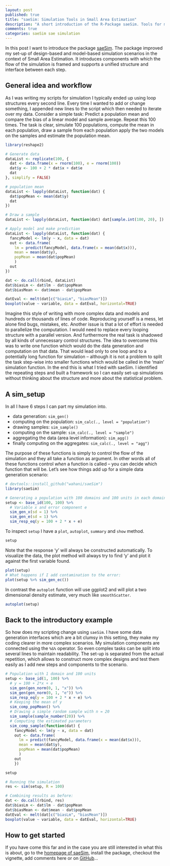 ```yaml
---
layout: post
published: true
title: "saeSim: Simulation Tools in Small Area Estimation"
description: "A short introduction of the R-Package saeSim. Tools for model- and design based simulations in the field of Small Area Estimation."
comments: true
categories: saeSim sae simulation
---
```


In this post I want to introduce the package [saeSim](/saeSim). The package improved my set-up of design-based and model-based simulation scenarios in the context of Small Area Estimation. It introduces components with which the flow of the simulation is framed and supports a unified structure and interface between each step.


<!--more-->

## General idea and workflow
As I was writing my scripts for simulation I typically ended up using loop structures every second line. Every time I wanted to add or change something, I appended new lines to the script which then needed to iterate over my data. Consider a simple task: Predict a population mean and compare the bias of a linear model and sample average. Repeat this 100 times. The task is clear, simulate 100 populations, compute the mean in each population, draw a sample from each population apply the two models on the samples and estimate the population mean.

```r
library(reshape2)

# Generate data
dataList <- replicate(100, {
  dat <- data.frame(x = rnorm(100), e = rnorm(100))
  dat$y <- 100 + 2 * dat$x + dat$e
  dat
}, simplify = FALSE)

# population mean
dataList <- lapply(dataList, function(dat) {
  dat$popMean <- mean(dat$y)
  dat
})

# Draw a sample
dataList <- lapply(dataList, function(dat) dat[sample.int(100, 20), ])

# Apply model and make prediction
dataList <- lapply(dataList, function(dat) {
  fancyModel <- lm(y ~ x, data = dat)
  out <- data.frame(
    lm = predict(fancyModel, data.frame(x = mean(dat$x))),
    mean = mean(dat$y),
    popMean = mean(dat$popMean)
    )
  out
})

dat <- do.call(rbind, dataList)
dat$biasLm <- dat$lm - dat$popMean
dat$biasMean <- dat$mean - dat$popMean

datEval <- melt(dat[c("biasLm", "biasMean")])
boxplot(value ~ variable, data = datEval, horizontal=TRUE)
```

Imagine this style of writing with more complex data and models and hundreds or thousands of lines of code. Reproducing yourself is a mess, let alone find bugs, mistakes, etc. Another issue is that a lot of effort is needed to parallelize the computation. I would need to replace every looping structure with a parallel version. And furthermore the real task is shadowed by all kinds of unnecessary control structures. The idea to overcome this was to write one function which would do the data generation and computation on that data. That would lead only to one loop and to a potentially long function for simulation -- although it is not a problem to split the task step-wise into smaller functions which would be called in the 'main' simulation function. In the end this is what I tried with saeSim. I identified the repeating steps and built a framework so I can easily set-up simulations without thinking about the structure and more about the statistical problem.

## A sim_setup
In all I have 6 steps I can part my simulation into.

- data generation: `sim_gen()`
- computing on the population: `sim_calc(., level = "population")`
- drawing samples: `sim_sample()`
- computing on the sample: `sim_calc(., level = "sample")`
- aggregating the data (area level information): `sim_agg()`
- finally computing on the aggregates: `sim_calc(., level = "agg")`

The purpose of these functions is simply to control the flow of the simulation and they all take a function as argument. In other words all of these functions control *when* a function is called -- you can decide which function that will be. Let's see how things add up for a simple data generation scenario:

```r
# devtools::install_github("wahani/saeSim")
library(saeSim)

# Generating a population with 100 domains and 100 units in each domain:
setup <- base_id(100, 100) %>%
  # Variable x and error component e
  sim_gen_x(sd = 1) %>%
  sim_gen_e(sd = 1) %>%
  sim_resp_eq(y = 100 + 2 * x + e)

```

To inspect `setup` I have a `plot`, `autoplot`, `summary` and `show` method.

```r
setup
```

Note that the response 'y' will always be constructed automatically. To visualize the data, the plot method will always try to find 'y' and plot it against the first variable found.

```r
plot(setup)
# What happens if I add contamination to the error:
plot(setup %>% sim_gen_ec())
```

In contrast the `autoplot` function will use ggplot2 and will plot a two dimensional density estimate, very much like `smoothScatter`.

```r
autoplot(setup)
```

## Back to the introductory example
So how does my scripting change using `saeSim`. I have some data generation interfaces which are a bit clumsy in this setting, they make my coding clearer in more complex scenarios. My simulation components are connected using the `%&%` operator. So even complex tasks can be split into several lines to maintain readability. The set-up is separated from the actual repetition, which allows to construct more complex designs and test them easily as I add new steps and components to the scenario.

```r
# Population with 1 domain and 100 units
setup <- base_id(1, 100) %>%
  # y = 100 + 2*x + e
  sim_gen(gen_norm(0, 1, "x")) %>%
  sim_gen(gen_norm(0, 1, "e")) %>%
  sim_resp_eq(y = 100 + 2 * x + e) %>%
  # Keeping the mean of y
  sim_comp_popMean() %>%
  # Drawing a simple random sample with n = 20
  sim_sample(sample_number(20)) %>%
  # Computing the estimated parameters
  sim_comp_sample(function(dat) {
    fancyModel <- lm(y ~ x, data = dat)
    out <- data.frame(
      lm = predict(fancyModel, data.frame(x = mean(dat$x))),
      mean = mean(dat$y),
      popMean = mean(dat$popMean)
      )
    out
    })

setup

# Running the simulation
res <- sim(setup, R = 100)

# Combining results as before:
dat <- do.call(rbind, res)
dat$biasLm <- dat$lm - dat$popMean
dat$biasMean <- dat$mean - dat$popMean
datEval <- melt(dat[c("biasLm", "biasMean")])
boxplot(value ~ variable, data = datEval, horizontal=TRUE)

```

## How to get started
If you have come this far and in the case you are still interested in what this is about, go to the [homepage of saeSim](/saeSim), install the package, checkout the vignette, add comments here or on [GitHub](https://github.com/wahani/saeSim)...
